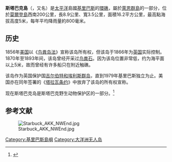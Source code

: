 {{expand|time=2015-08-02T02:41:22+00:00}}
{{Location map
 |Pacific Ocean
 |label=斯塔巴克島 
 |lon_dir=W
 |lat_dir=S
 |lat_deg=5|lat_min=38
 |lon_deg=155|lon_min=52
 |position=right
 |width=300
 |float=right
 |mark=Cercle rouge 100%.svg
 |marksize=20
 |caption=斯塔巴克島在太平洋的位置
}}
'''斯塔巴克島'''（{{lang-en|Starbuck Island}}，又名{{lang|en|Volunteer Island}}）是[[太平洋|太平洋]]島國[[基里巴斯|基里巴斯]]的[[環礁|環礁]]，屬於[[萊恩群島|萊恩群島]]的一部分，位於[[莫爾登島|莫爾登島]]西南200公里，長8.9公里、寬3.5公里，面積16.2平方公里，最高點海拔高度5米，每年平均降雨量約800毫米。

==历史==
1856年[[美国|美国]]以《[[鸟粪岛法|鸟粪岛法]]》宣称该岛所有权，但该岛于1866年为[[英国|英国]]实际控制。1870年至1893年间，该岛曾经开采过[[鸟粪石|鸟粪石]]。因为该岛位置非常低，约为海平面以上5米，故而曾经有许多船只在附近触礁。

该岛作为英国保护国[[吉尔伯特和埃利斯群岛|吉尔伯特和埃利斯群岛]]，直到1979年基里巴斯独立为止。美国亦在同年签署的《[[塔拉瓦条约|塔拉瓦条约]]》中放弃了该岛的所有权宣称。

现在斯塔巴克岛是斯塔巴克野生动物保护区的一部分。<ref name="IRD">{{cite web|last= Edward R. Lovell,  Taratau Kirata & Tooti Tekinaiti|first= |work= Centre IRD de Nouméa|title= Status report for Kiribati's coral reefs|date= September 2002|url= http://horizon.documentation.ird.fr/exl-doc/pleins_textes/divers14-11/010032214.pdf|accessdate= 15 May 2015|archive-date= 2016-03-03|archive-url= https://web.archive.org/web/20160303202323/http://horizon.documentation.ird.fr/exl-doc/pleins_textes/divers14-11/010032214.pdf|dead-url= no}}</ref>

==参考文献==
{{reflist}}

[[Image:Starbuck_AKK_NWEnd.jpg|right]]

{{Kiribati-stub}}

[[Category:基里巴斯島嶼|Category:基里巴斯島嶼]]
[[Category:大洋洲无人岛|Category:大洋洲无人岛]]